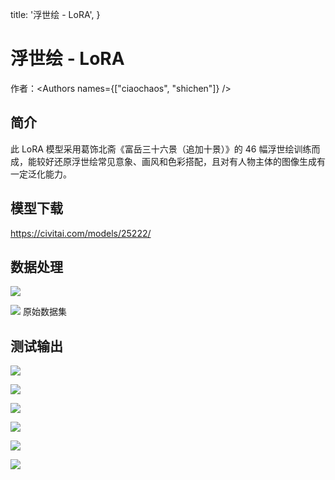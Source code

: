  title: '浮世绘 - LoRA',
}


# 浮世绘 - LoRA



作者：<Authors names={["ciaochaos", "shichen"]} />

## 简介

此 LoRA 模型采用葛饰北斋《富岳三十六景（追加十景）》的 46 幅浮世绘训练而成，能较好还原浮世绘常见意象、画风和色彩搭配，且对有人物主体的图像生成有一定泛化能力。


## 模型下载

https://civitai.com/models/25222/



## 数据处理

![](/assets/fuyue/fuyue-01.jpg)

![](/assets/fuyue/fuyue-02.jpg)
原始数据集


## 测试输出

![](/assets/fuyue/fuyue-03.jpg)

![](/assets/fuyue/fuyue-04.jpg)

![](/assets/fuyue/fuyue-05.jpg)

![](/assets/fuyue/fuyue-06.jpg)

![](/assets/fuyue/fuyue-07.jpg)

![](/assets/fuyue/fuyue-08.jpg)

